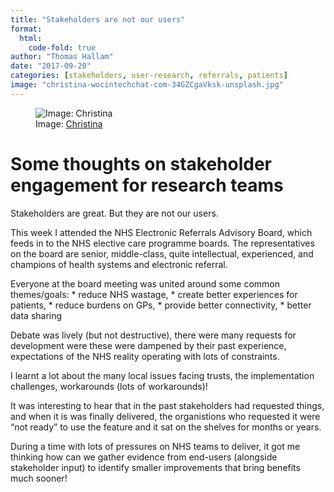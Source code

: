 ```yaml
---
title: "Stakeholders are not our users"
format:
  html:
    code-fold: true
author: "Thomas Hallam"
date: "2017-09-20"
categories: [stakeholders, user-research, referrals, patients]
image: "christina-wocintechchat-com-34GZCgaVksk-unsplash.jpg"
---
```


![Image: [Christina](https://unsplash.com/photos/34GZCgaVksk){.external target="_blank"}](christina-wocintechchat-com-34GZCgaVksk-unsplash.jpg)


# Some thoughts on stakeholder engagement for research teams

Stakeholders are great. But they are not our users.

This week I attended the NHS Electronic Referrals Advisory Board, which feeds in to the NHS elective care programme boards. The representatives on the board are senior, middle-class, quite intellectual, experienced, and champions of health systems and electronic referral.

Everyone at the board meeting was united around some common themes/goals: 
* reduce NHS wastage, 
* create better experiences for patients, 
* reduce burdens on GPs, 
* provide better connectivity, 
* better data sharing

Debate was lively (but not destructive), there were many requests for development were these were dampened by their past experience, expectations of the NHS reality operating with lots of constraints.

I learnt a lot about the many local issues facing trusts, the implementation challenges, workarounds (lots of workarounds)!

It was interesting to hear that in the past stakeholders had requested things, and when it is was finally delivered, the organistions who requested it were "not ready" to use the feature and it sat on the shelves for months or years. 

During a time with lots of pressures on NHS teams to deliver, it got me thinking how can we gather evidence from end-users (alongside stakeholder input) to identify smaller improvements that bring benefits much sooner!